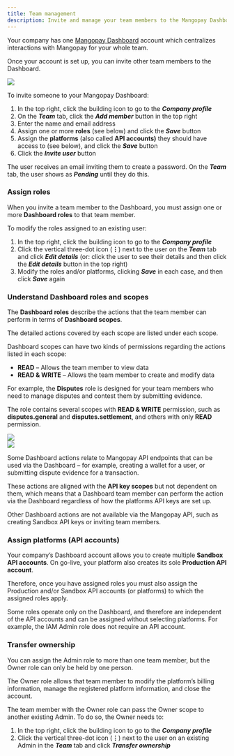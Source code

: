 ```yaml
---
title: Team management
description: Invite and manage your team members to the Mangopay Dashboard
---
```


Your company has one <a href="https://hub.mangopay.com/" target="_blank">Mangopay Dashboard</a> account which centralizes interactions with Mangopay for your whole team.

Once your account is set up, you can invite other team members to the Dashboard.

<img src="images/dashboard-team-invite.png" class="rounded-lg"/>

To invite someone to your Mangopay Dashboard: 

1. In the top right, click the building icon to go to the ***Company profile***
2. On the ***Team*** tab, click the ***Add member*** button in the top right
3. Enter the name and email address 
4. Assign one or more **roles** (see below) and click the ***Save*** button
5. Assign the **platforms** (also called **API accounts)** they should have access to (see below), and click the ***Save*** button
6. Click the ***Invite user*** button

The user receives an email inviting them to create a password. On the ***Team*** tab, the user shows as ***Pending*** until they do this.

### Assign roles

When you invite a team member to the Dashboard, you must assign one or more **Dashboard roles** to that team member.

To modify the roles assigned to an existing user: 

1. In the top right, click the building icon to go to the ***Company profile***
2. Click the vertical three-dot icon (**⋮**) next to the user on the ***Team*** tab and click ***Edit details*** (or: click the user to see their details and then click the ***Edit details*** button in the top right)
3. Modify the roles and/or platforms, clicking ***Save*** in each case, and then click ***Save*** again

### Understand Dashboard roles and scopes

The **Dashboard roles** describe the actions that the team member can perform in terms of **Dashboard scopes**. 

The detailed actions covered by each scope are listed under each scope.

<CardGroup cols={2}>
<Card title="Roles, scopes, and actions" href="/dashboard/team/roles">

</Card>
</CardGroup>

Dashboard scopes can have two kinds of permissions regarding the actions listed in each scope:

- **READ** – Allows the team member to view data
- **READ & WRITE** – Allows the team member to create and modify data

For example, the **Disputes** role is designed for your team members who need to manage disputes and contest them by submitting evidence. 

The role contains several scopes with **READ & WRITE** permission, such as **disputes.general** and **disputes.settlement**, and others with only **READ** permission.

<div class="flex space-x-4">
  <div class="w-1/2">
    <img src="/images/dashboard-role.png" class="rounded-lg"/>
  </div>
  <div class="w-1/2">
    <img src="/images/dashboard-role-scope-actions.png" class="rounded-lg"/>
  </div>
</div>

Some Dashboard actions relate to Mangopay API endpoints that can be used via the Dashboard – for example, creating a wallet for a user, or submitting dispute evidence for a transaction. 

These actions are aligned with the **API key scopes** but not dependent on them, which means that a Dashboard team member can perform the action via the Dashboard regardless of how the platforms API keys are set up.

Other Dashboard actions are not available via the Mangopay API, such as creating Sandbox API keys or inviting team members.

### Assign platforms (API accounts)

Your company’s Dashboard account allows you to create multiple **Sandbox API accounts**. On go-live, your platform also creates its sole **Production API account**.

Therefore, once you have assigned roles you must also assign the Production and/or Sandbox API accounts (or platforms) to which the assigned roles apply. 

Some roles operate only on the Dashboard, and therefore are independent of the API accounts and can be assigned without selecting platforms. For example, the IAM Admin role does not require an API account.

### Transfer ownership

You can assign the Admin role to more than one team member, but the Owner role can only be held by one person.

The Owner role allows that team member to modify the platform’s billing information, manage the registered platform information, and close the account. 

The team member with the Owner role can pass the Owner scope to another existing Admin. To do so, the Owner needs to:

1. In the top right, click the building icon to go to the ***Company profile***
2. Click the vertical three-dot icon (**⋮**) next to the user on an existing Admin in the ***Team*** tab and click ***Transfer ownership***